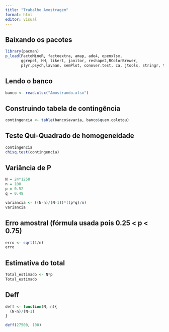 ---
title: "Trabalho Amostragem"
format: html
editor: visual
---

## Baixando os pacotes
```{r}
library(pacman)
p_load(FactoMineR, factoextra, amap, ade4, openxlsx,
       ggrepel, HH, likert, janitor, reshape2,RColorBrewer,
       plyr,psych,lavaan, semPlot, conover.test, ca, jtools, stringr, tidyverse, knitr)
```


## Lendo o banco
```{r}
banco <- read.xlsx("Amostrando.xlsx")
```

## Construindo tabela de contingência
```{r}
contingencia <- table(banco$avaria, banco$quem.coletou)
```


## Teste Qui-Quadrado de homogeneidade
```{r}
contingencia
chisq.test(contingencia)
```

## Variância de P
```{r}
N = 24*1250
n = 100
p = 0.52
q = 0.48

variancia <- ((N-n)/(N-1))*((p*q)/n)
variancia
```

## Erro amostral (fórmula usada pois 0.25 < p < 0.75)
```{r}
erro <- sqrt(1/n)
erro
```
## Estimativa do total

```{r}
Total_estimado <- N*p
Total_estimado
```
## Deff
```{r}
deff <- function(N, n){
  (N-n)/(N-1)
}

deff(27500, 100)
```

